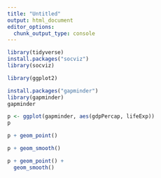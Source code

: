 ```yaml
---
title: "Untitled"
output: html_document
editor_options: 
  chunk_output_type: console
---
```

```r

library(tidyverse)
install.packages("socviz")
library(socviz)

library(ggplot2)

install.packages("gapminder")
library(gapminder) 
gapminder

p <- ggplot(gapminder, aes(gdpPercap, lifeExp))
p

p + geom_point()

p + geom_smooth()

p + geom_point() +
  geom_smooth()

```

